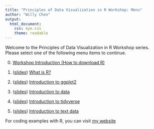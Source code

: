 ```yaml
---
title: "Principles of Data Visualization in R Workshop: Menu"
author: "Willy Chen"
output: 
  html_document:
    css: eye.css
    theme: readable
---
```

Welcome to the Principles of Data Visualization in R Workshop series. Please select one of the following menu items to continue.

0. [Workshop Introduction (How to download R)](https://willythewoo.github.io/WillyTheWoo/workshop/Introduction.html)

1. ([slides](https://willythewoo.github.io/WillyTheWoo/workshop/whatisRslides.html)) [What is R?](https://willythewoo.github.io/WillyTheWoo/workshop/whatisR.html) 

2. ([slides](https://willythewoo.github.io/WillyTheWoo/workshop/whatisRslides.html)) [Introduction to ggplot2](https://willythewoo.github.io/WillyTheWoo/workshop/ggplot2.html)

3. ([slides](https://willythewoo.github.io/WillyTheWoo/workshop/whatisRslides.html)) [Introduction to data](https://willythewoo.github.io/WillyTheWoo/workshop/data.html)

4. ([slides](https://willythewoo.github.io/WillyTheWoo/workshop/whatisRslides.html)) [Introduction to tidyverse](https://willythewoo.github.io/WillyTheWoo/workshop/tidyverse.html)

5. ([slides](https://willythewoo.github.io/WillyTheWoo/workshop/whatisRslides.html)) [Introduction to text data](https://willythewoo.github.io/WillyTheWoo/workshop/textdata.html)

For coding examples with R, you can visit [my website](https://willythewoo.github.io/WillyTheWoo/)